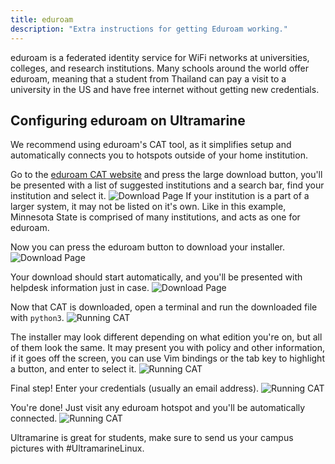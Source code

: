 ```yaml
---
title: eduroam
description: "Extra instructions for getting Eduroam working."
---
```


eduroam is a federated identity service for WiFi networks at universities, colleges, and research institutions. Many schools around the world offer eduroam, meaning that a student from Thailand can pay a visit to a university in the US and have free internet without getting new credentials.

## Configuring eduroam on Ultramarine

We recommend using eduroam's CAT tool, as it simplifies setup and automatically connects you to hotspots outside of your home institution.

Go to the [eduroam CAT website](https://cat.eduroam.org) and press the large download button, you'll be presented with a list of suggested institutions and a search bar, find your institution and select it.
![Download Page](/assets/eduroam/selectschool.png)
If your institution is a part of a larger system, it may not be listed on it's own. Like in this example, Minnesota State is comprised of many institutions, and acts as one for eduroam.

Now you can press the eduroam button to download your installer.
![Download Page](/assets/eduroam/download.png)

Your download should start automatically, and you'll be presented with helpdesk information just in case.
![Download Page](/assets/eduroam/downloaded.png)

Now that CAT is downloaded, open a terminal and run the downloaded file with `python3`.
![Running CAT](/assets/eduroam/terminal.png)

The installer may look different depending on what edition you're on, but all of them look the same. It may present you with policy and other information, if it goes off the screen, you can use Vim bindings or the tab key to highlight a button, and enter to select it.
![Running CAT](/assets/eduroam/installer.png)

Final step! Enter your credentials (usually an email address).
![Running CAT](/assets/eduroam/creds.png)

You're done! Just visit any eduroam hotspot and you'll be automatically connected.
![Running CAT](/assets/eduroam/done.png)

Ultramarine is great for students, make sure to send us your campus pictures with #UltramarineLinux.
